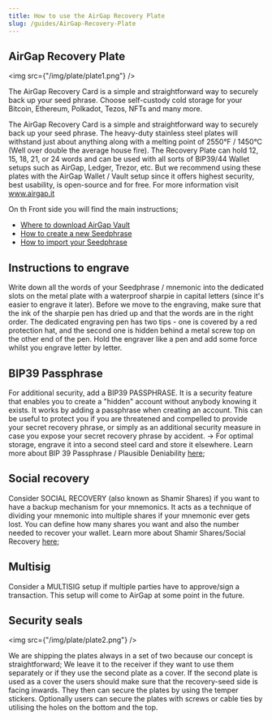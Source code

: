 ```yaml
---
title: How to use the AirGap Recovery Plate
slug: /guides/AirGap-Recovery-Plate
---
```


## AirGap Recovery Plate

<img src={"/img/plate/plate1.png"} />

The AirGap Recovery Card is a simple and straightforward way to securely back up your seed phrase.
Choose self-custody cold storage for your Bitcoin, Ethereum, Polkadot, Tezos, NFTs and many more.

The AirGap Recovery Card is a simple and straightforward way to securely back up your seed phrase. The heavy-duty stainless steel plates will withstand just about anything along with a melting point of 2550°F / 1450°C (Well over double the average house fire).
The Recovery Plate can hold 12, 15, 18, 21, or 24 words and can be used with all sorts of BIP39/44 Wallet setups such as AirGap, Ledger, Trezor, etc. But we recommend using these plates with the AirGap Wallet / Vault setup since it offers highest security, best usability, is open-source and for free.
For more information visit www.airgap.it

On th Front side you will find the main instructions;

- [Where to download AirGap Vault](https://support.airgap.it/guides/step-by-step-guide#step-by-step-guide-for-setting-up-airgap)
- [How to create a new Seedphrase](https://support.airgap.it/guides/step-by-step-guide#step-by-step-guide-for-setting-up-airgap)
- [How to import your Seedphrase](https://support.airgap.it/guides/import-recovery-phrase)

## Instructions to engrave

Write down all the words of your Seedphrase / mnemonic into the dedicated slots on the metal plate with a waterproof sharpie in capital letters (since it's easier to engrave it later).
Before we move to the engraving, make sure that the ink of the sharpie pen has dried up and that the words are in the right order.
The dedicated engraving pen has two tips - one is covered by a red protection hat, and the second one is hidden behind a metal screw top on the other end of the pen. Hold the engraver like a pen and add some force whilst you engrave letter by letter.

## BIP39 Passphrase

For additional security, add a BIP39 PASSPHRASE. It is a security feature that enables you to create a "hidden" account without anybody knowing it exists. It works by adding a passphrase when creating an account. This can be useful to protect you if you are threatened and compelled to provide your secret recovery phrase, or simply as an additional security measure in case you expose your secret recovery phrase by accident. → For optimal storage, engrave it into a second steel card and store it elsewhere.
Learn more about BIP 39 Passphrase / Plausible Deniability [here](https://support.airgap.it/airgap-vault/plausible-deniability/);

## Social recovery

Consider SOCIAL RECOVERY (also known as Shamir Shares) if you want to have a backup mechanism for your mnemonics. It acts as a technique of dividing your mnemonic into multiple shares if your mnemonic ever gets lost. You can define how many shares you want and also the number needed to recover your wallet.
Learn more about Shamir Shares/Social Recovery [here](https://support.airgap.it/features/social-recovery/);

## Multisig

Consider a MULTISIG setup if multiple parties have to approve/sign a transaction. This setup will come to AirGap at some point in the future.

## Security seals

<img src={"/img/plate/plate2.png"} />

We are shipping the plates always in a set of two because our concept is straightforward; We leave it to the receiver if they want to use them separately or if they use the second plate as a cover.
If the second plate is used as a cover the users should make sure that the recovery-seed side is facing inwards. They then can secure the plates by using the temper stickers. Optionally users can secure the plates with screws or cable ties by utilising the holes on the bottom and the top.
